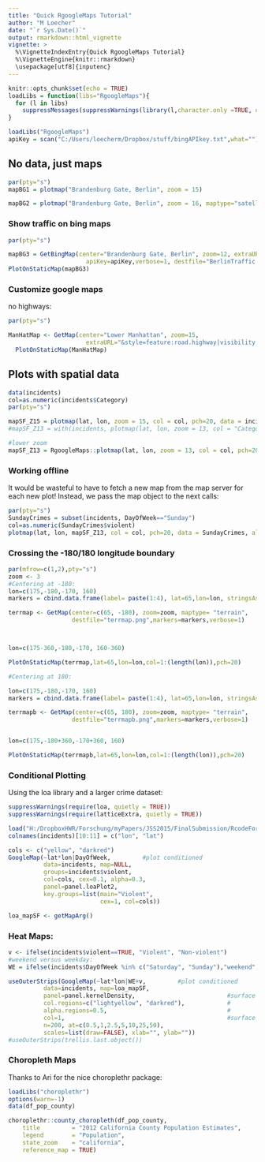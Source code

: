 ---
title: "Quick RgoogleMaps Tutorial"
author: "M Loecher"
date: "`r Sys.Date()`"
output: rmarkdown::html_vignette
vignette: >
  %\VignetteIndexEntry{Quick RgoogleMaps Tutorial}
  %\VignetteEngine{knitr::rmarkdown}
  \usepackage[utf8]{inputenc}
---

```{r setup, include=FALSE}
knitr::opts_chunk$set(echo = TRUE)
loadLibs = function(libs="RgoogleMaps"){
  for (l in libs) 
    suppressMessages(suppressWarnings(library(l,character.only =TRUE, quietly=TRUE)))
}

loadLibs("RgoogleMaps")
apiKey = scan("C:/Users/loecherm/Dropbox/stuff/bingAPIkey.txt",what="")
```

## No data, just maps


```{r,fig.width=6,fig.height=6}
par(pty="s")
mapBG1 = plotmap("Brandenburg Gate, Berlin", zoom = 15)

mapBG2 = plotmap("Brandenburg Gate, Berlin", zoom = 16, maptype="satellite")
```


### Show traffic on bing maps

```{r,fig.width=6,fig.height=6}
par(pty="s")

mapBG3 = GetBingMap(center="Brandenburg Gate, Berlin", zoom=12, extraURL="&mapLayer=TrafficFlow", 
                      apiKey=apiKey,verbose=1, destfile="BerlinTraffic.png")
PlotOnStaticMap(mapBG3)
```

### Customize google maps

no highways:

```{r,fig.width=6,fig.height=6}
par(pty="s")

ManHatMap <- GetMap(center="Lower Manhattan", zoom=15, 
                      extraURL="&style=feature:road.highway|visibility:off")
  PlotOnStaticMap(ManHatMap)
```

## Plots with spatial data

```{r,fig.width=6,fig.height=6}
data(incidents)
col=as.numeric(incidents$Category)
par(pty="s")

mapSF_Z15 = plotmap(lat, lon, zoom = 15, col = col, pch=20, data = incidents)
#mapSF_Z13 = with(incidents, plotmap(lat, lon, zoom = 13, col = "Category", pch=20))

#lower zoom
mapSF_Z13 = RgoogleMaps::plotmap(lat, lon, zoom = 13, col = col, pch=20, data = incidents, alpha = 0.7)
```

### Working offline

It would be wasteful to have to fetch a new map from the map server for each new plot!
Instead, we pass the map object to the next calls:


```{r,fig.width=6,fig.height=6}
par(pty="s")
SundayCrimes = subset(incidents, DayOfWeek=="Sunday")
col=as.numeric(SundayCrimes$violent)
plotmap(lat, lon, mapSF_Z13, col = col, pch=20, data = SundayCrimes, alpha = 0.5)
```

### Crossing the -180/180 longitude boundary



```{r, fig.width=8, eval=FALSE }
par(mfrow=c(1,2),pty="s")
zoom <- 3
#Centering at -180:
lon=c(175,-180,-170, 160)
markers = cbind.data.frame(label= paste(1:4), lat=65,lon=lon, stringsAsFactors=FALSE)

terrmap <- GetMap(center=c(65, -180), zoom=zoom, maptype= "terrain", 
                  destfile="terrmap.png",markers=markers,verbose=1)



lon=c(175-360,-180,-170, 160-360)

PlotOnStaticMap(terrmap,lat=65,lon=lon,col=1:(length(lon)),pch=20)

#Centering at 180:

lon=c(175,-180,-170, 160)
markers = cbind.data.frame(label= paste(1:4), lat=65,lon=lon, stringsAsFactors=FALSE)

terrmapb <- GetMap(center=c(65, 180), zoom=zoom, maptype= "terrain", 
                  destfile="terrmapb.png",markers=markers,verbose=1)


lon=c(175,-180+360,-170+360, 160)

PlotOnStaticMap(terrmapb,lat=65,lon=lon,col=1:(length(lon)),pch=20)
```


### Conditional Plotting

Using the loa library and a larger crime dataset:


```{r , fig.width=9, fig.height=9}
suppressWarnings(require(loa, quietly = TRUE))
suppressWarnings(require(latticeExtra, quietly = TRUE))

load("H:/DropboxHWR/Forschung/myPapers/JSS2015/FinalSubmission/RcodeForFigures/data/incidents2012.rda")
colnames(incidents)[10:11] = c("lon", "lat")

cols <- c("yellow", "darkred")
GoogleMap(~lat*lon|DayOfWeek,         #plot conditioned         
          data=incidents, map=NULL,
          groups=incidents$violent,                                               
          col=cols, cex=0.1, alpha=0.3,                 
          panel=panel.loaPlot2,                         
          key.groups=list(main="Violent", 
                          cex=1, col=cols))    

loa_mapSF <- getMapArg()
```


### Heat Maps:


```{r,fig.width=6,fig.height=6}
v <- ifelse(incidents$violent==TRUE, "Violent", "Non-violent")
#weekend versus weekday:
WE = ifelse(incidents$DayOfWeek %in% c("Saturday", "Sunday"),"weekend", "weekday")

useOuterStrips(GoogleMap(~lat*lon|WE+v,         #plot conditioned         
          data=incidents, map=loa_mapSF,
          panel=panel.kernelDensity,                          #surface plot control                                                                
          col.regions=c("lightyellow", "darkred"),            #
          alpha.regions=0.5,                                  #                       
          col=1,                                              #surface calculation    
          n=200, at=c(0.5,1,2.5,5,10,25,50), 
          scales=list(draw=FALSE), xlab="", ylab=""))     
#useOuterStrips(trellis.last.object())

```

### Choropleth Maps

Thanks to Ari for the nice choroplethr package:

```{r,fig.width=6,fig.height=6}
loadLibs("choroplethr")
options(warn=-1)
data(df_pop_county)

choroplethr::county_choropleth(df_pop_county,
    title         = "2012 California County Population Estimates",
    legend        = "Population",
    state_zoom    = "california",
    reference_map = TRUE)

```
